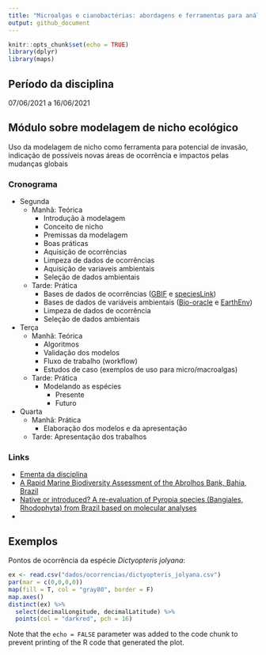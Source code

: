 ```yaml
---
title: "Microalgas e cianobactérias: abordagens e ferramentas para análises taxonômicas, de diversidade e distribuição de espécies"
output: github_document
---
```


```r
knitr::opts_chunk$set(echo = TRUE)
library(dplyr)
library(maps)
```

## Período da disciplina
07/06/2021 a 16/06/2021

## Módulo sobre modelagem de nicho ecológico

Uso da modelagem de nicho como ferramenta para potencial de invasão, indicação de possíveis novas áreas de ocorrência e impactos pelas mudanças globais

### Cronograma

- Segunda
  - Manhã: Teórica 
    - Introdução à modelagem
    - Conceito de nicho
    - Premissas da modelagem
    - Boas práticas
    - Aquisição de ocorrências
    - Limpeza de dados de ocorrências
    - Aquisição de variaveis ambientais
    - Seleção de dados ambientais
    
  - Tarde: Prática
    - Bases de dados de ocorrências ([GBIF](https://www.gbif.org/) e [speciesLink](http://www.splink.org.br/))
    - Bases de dados de variáveis ambientais ([Bio-oracle](https://www.bio-oracle.org/) e [EarthEnv](http://www.earthenv.org/streams))
    - Limpeza de dados de ocorrência
    - Seleção de dados ambientais

- Terça
  - Manhã: Teórica 
    - Algoritmos
    - Validação dos modelos
    - Fluxo de trabalho (workflow)
    - Estudos de caso (exemplos de uso para micro/macroalgas)
    
  - Tarde: Prática
    - Modelando as espécies
      - Presente 
      - Futuro
  
- Quarta
  - Manhã: Prática
    - Elaboração dos modelos e da apresentação
  
  - Tarde: Apresentação dos trabalhos


### Links

- [Ementa da disciplina](https://onedrive.live.com/view.aspx?resid=2A1CA0AB9CB1DE49!110482&ithint=file%2cdocx&authkey=!ABA9OVxmK7wRU0I)
- [A Rapid Marine Biodiversity Assessment of the Abrolhos Bank, Bahia, Brazil](http://citeseerx.ist.psu.edu/viewdoc/download?doi=10.1.1.379.4381&rep=rep1&type=pdf)
- [Native or introduced? A re-evaluation of Pyropia species (Bangiales, Rhodophyta) from Brazil based on molecular analyses](https://www.tandfonline.com/doi/full/10.1080/09670262.2014.982202)
- []()


## Exemplos

Pontos de ocorrência da espécie _Dictyopteris jolyana_:

```r
ex <- read.csv("dados/ocorrencias/dictyopteris_jolyana.csv")
par(mar = c(0,0,0,0))
map(fill = T, col = "gray80", border = F)
map.axes()
distinct(ex) %>% 
  select(decimalLongitude, decimalLatitude) %>% 
  points(col = "darkred", pch = 16)
```

Note that the `echo = FALSE` parameter was added to the code chunk to prevent printing of the R code that generated the plot.
